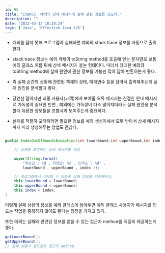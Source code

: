 ```yaml
---
id: 95
title: "Item75. 예외의 상세 메시지에 실패 관련 정보를 담으라."
description: ""
date: "2022-03-13 18:28:24"
tags: ['Java', 'Effective Java 3/E']
---
```

- 예외를 잡지 못해 프로그램이 실패하면 예외의 stack trace 정보를 자동으로 출력한다. 


- stack trace 정보는 예외 객체의 toString method를 호출해 얻는 문자열로 보통 예외 클래스 이름 뒤에 상세 메시지가 붙는 형태이다. 따라서 최대한 예외의 toString method에 실패 원인에 관한 정보를 가능한 많이 담아 반환하는게 좋다. 

- 즉 실패 순간의 상황에 관련된 객체의 상태, 매개변수 등을 담아서 출력해주는게 실패 원인을 분석할떄 좋다. 

- 당연한 말이지만 최종 사용자(고객)에게 보여줄 오류 메시지는 친절한 안내 메시지로 가독성이 중요한 반면 , 예외에는 가독성이 다소 떨어지더라도 실패 원인을 분석할때 유용한 정보들을 포함시켜 보여주는게 중요하다.

- 실패를 적절히 포착하려면 필요한 정보를 예외 생성자에서 모두 받아서 상세 메시지까지 미리 생성해두는 방법도 괜찮다.

```java

public IndexOutOfBoundsException(int lowerBound,int upperBound,int index){

    // 실패를 포착하는 상세 메시지를 생성

    super(String.format(
        "최솟값 : %d , 최댓값: %d , 인덱스 : %d" , 
        lowerBound , upperBound , index ));

    // 프로그램에서 이용할 수 있도록 실패 정보를 저장해둔다. 
    this.lowerBound = lowerBound;
    this.upperBound = upperBound;
    this.index = index;
}

```

이렇게 실패 상황의 정보를 예외 클래스에 담아두면 예외 클래스 사용자가 메시지를 만드는 작업을 중복하지 않아도 된다는 장점을 가지고 있다.

또한 예외는 실패와 관련된 정보를 얻을 수 있는 접근자 method를 적절히 제공하는게 좋다. 

```java
getLowerBound();
getUpperBound();
// 실패 상황시 필드정보 접근자 method 
```
